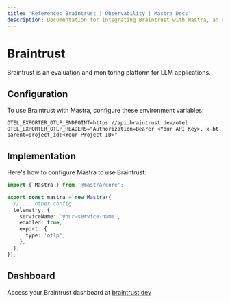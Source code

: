 ```yaml
---
title: 'Reference: Braintrust | Observability | Mastra Docs'
description: Documentation for integrating Braintrust with Mastra, an evaluation and monitoring platform for LLM applications.
---
```


# Braintrust

Braintrust is an evaluation and monitoring platform for LLM applications.

## Configuration

To use Braintrust with Mastra, configure these environment variables:

```env
OTEL_EXPORTER_OTLP_ENDPOINT=https://api.braintrust.dev/otel
OTEL_EXPORTER_OTLP_HEADERS="Authorization=Bearer <Your API Key>, x-bt-parent=project_id:<Your Project ID>"
```

## Implementation

Here's how to configure Mastra to use Braintrust:

```typescript
import { Mastra } from '@mastra/core';

export const mastra = new Mastra({
  // ... other config
  telemetry: {
    serviceName: 'your-service-name',
    enabled: true,
    export: {
      type: 'otlp',
    },
  },
});
```

## Dashboard

Access your Braintrust dashboard at [braintrust.dev](https://www.braintrust.dev/)
